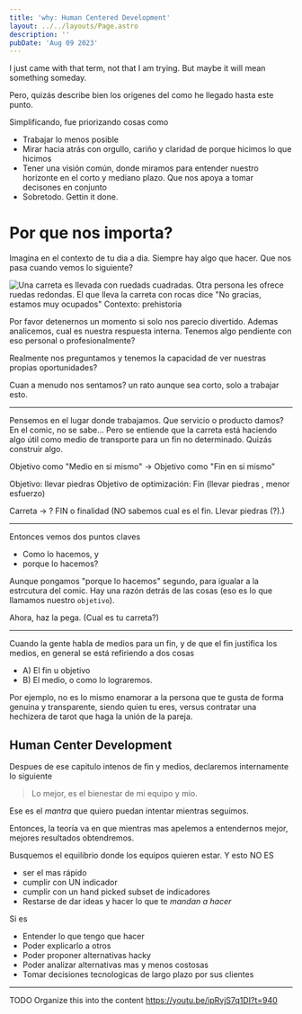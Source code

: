 ```yaml
---
title: 'why: Human Centered Development'
layout: ../../layouts/Page.astro
description: ''
pubDate: 'Aug 09 2023'
---
```


I just came with that term, not that I am trying. But maybe it will mean something someday.

Pero, quizás describe bien los origenes del como he llegado hasta este punto.

Simplificando, fue priorizando cosas como
- Trabajar lo menos posible
- Mirar hacia atrás con orgullo, cariño y claridad de porque hicimos lo que hicimos
- Tener una visión común, donde miramos para entender nuestro horizonte en el corto y mediano plazo. Que nos apoya a tomar decisones en conjunto
- Sobretodo. Gettin it done. 

# Por que nos importa?

Imagina en el contexto de tu dia a dia. Siempre hay algo que hacer. Que nos pasa cuando vemos lo siguiente?

![Una carreta es llevada con ruedads cuadradas. Otra persona les ofrece ruedas redondas. El que lleva la carreta con rocas dice "No gracias, estamos muy ocupados" Contexto: prehistoria](/images/wheels.png)

Por favor detenernos un momento si solo nos parecio divertido. Ademas analicemos, cual es nuestra respuesta interna. Tenemos algo pendiente con eso personal o profesionalmente?

Realmente nos preguntamos y tenemos la capacidad de ver nuestras propias oportunidades?

Cuan a menudo nos sentamos? un rato aunque sea corto, solo a trabajar esto.


---

Pensemos en el lugar donde trabajamos. Que servicio o producto damos? En el comic, no se sabe... Pero se entiende que la carreta está haciendo algo útil como medio de transporte para un fin no determinado. Quizás construir algo.

Objetivo como "Medio en si mismo" -> Objetivo como "Fin en si mismo"

Objetivo: llevar piedras
Objetivo de optimización: Fin (llevar piedras , menor esfuerzo)

Carreta -> ? FIN o finalidad (NO sabemos cual es el fin. Llevar piedras (?).)

----

Entonces vemos dos puntos claves

- Como lo hacemos, y 
- porque lo hacemos?

Aunque pongamos "porque lo hacemos" segundo, para igualar a la estrcutura del comic. Hay una razón detrás de las cosas (eso es lo que llamamos nuestro `objetivo`).




Ahora, haz la pega. (Cual es tu carreta?)

---


Cuando la gente habla de medios para un fin, y de que el fin justifica los medios, en general se está refiriendo a dos cosas

- A) El fin u objetivo
- B) El medio, o como lo lograremos.

Por ejemplo, no es lo mismo enamorar a la persona que te gusta de forma genuina y transparente, siendo quien tu eres, versus
contratar una hechizera de tarot que haga la unión de la pareja.

## Human Center Development

Despues de ese capitulo intenos de fin y medios, declaremos internamente lo siguiente

> Lo mejor, es el bienestar de mi equipo y mio.

Ese es el _mantra_ que quiero puedan intentar mientras seguimos.

Entonces, la teoría va en que mientras mas apelemos a entendernos mejor, mejores resultados obtendremos.

Busquemos el equilibrio donde los equipos quieren estar. Y esto NO ES
- ser el mas rápido
- cumplir con UN indicador
- cumplir con un hand picked subset de indicadores
- Restarse de dar ideas y hacer lo que te _mandan a hacer_

Si es
- Entender lo que tengo que hacer
- Poder explicarlo a otros
- Poder proponer alternativas hacky
- Poder analizar alternativas mas y menos costosas
- Tomar decisiones tecnologicas de largo plazo por sus clientes

--- 
TODO
Organize this into the content
https://youtu.be/ipRvjS7q1DI?t=940